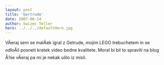 ```yaml
---
layout: post
title: 'Gertrude'
date: 2007-06-14
author: Swizec Teller
hero: ../../../defaultHero.jpg
---
```

VÄeraj sem se malÄek igral z Getrude, mojim LEGO trebuchetem in se odloÄil posneti kratek video bedne kvalitete. Moral bi bil to spraviti na blog Å¾e vÄeraj pa mi je nekak ušlo iz misli.